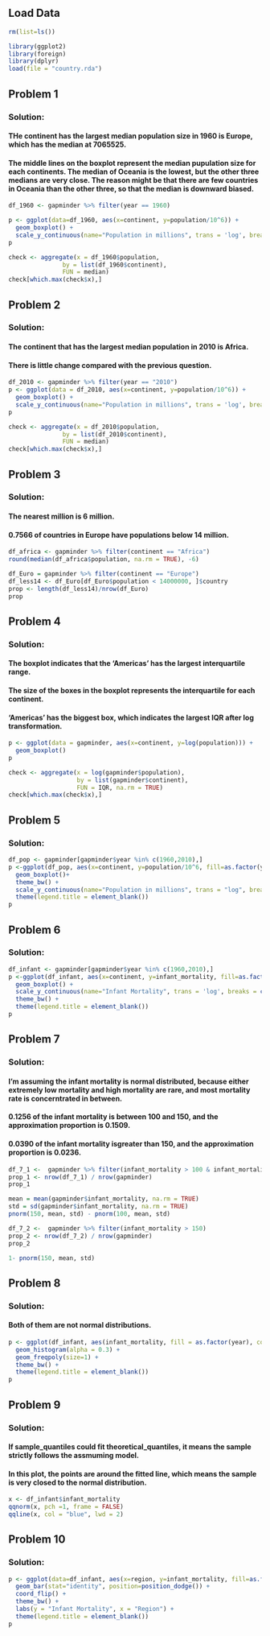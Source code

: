 
## Load Data
```r
rm(list=ls())

library(ggplot2)
library(foreign)
library(dplyr)
load(file = "country.rda")
```

## Problem 1
### Solution:
#### THe continent has the largest median population size in 1960 is Europe, which has the median at 7065525.
#### The middle lines on the boxplot represent the median pupulation size for each continents. The median of Oceania is the lowest, but the other three medians are very close. The reason might be that there are few countries in Oceania than the other three, so that the median is downward biased.
```r
df_1960 <- gapminder %>% filter(year == 1960)

p <- ggplot(data=df_1960, aes(x=continent, y=population/10^6)) +
  geom_boxplot() +
  scale_y_continuous(name="Population in millions", trans = 'log', breaks = c(1, 10, 100, 1000))
p
```
```r
check <- aggregate(x = df_1960$population,
               by = list(df_1960$continent),
               FUN = median)
check[which.max(check$x),]
```

## Problem 2
### Solution:
#### The continent that has the largest median population in 2010 is Africa.
#### There is little change compared with the previous question.
```r
df_2010 <- gapminder %>% filter(year == "2010")
p <- ggplot(data = df_2010, aes(x=continent, y=population/10^6)) +
  geom_boxplot() +
  scale_y_continuous(name="Population in millions", trans = 'log', breaks = c(1, 10, 100, 1000))
p
```
```r
check <- aggregate(x = df_2010$population,
               by = list(df_2010$continent),
               FUN = median)
check[which.max(check$x),]
```

## Problem 3 
### Solution:
#### The nearest million is 6 million.
#### 0.7566 of countries in Europe have populations below 14 million.
```r
df_africa <- gapminder %>% filter(continent == "Africa")
round(median(df_africa$population, na.rm = TRUE), -6)

df_Euro = gapminder %>% filter(continent == "Europe")
df_less14 <- df_Euro[df_Euro$population < 14000000, ]$country
prop <- length(df_less14)/nrow(df_Euro)
prop
```

## Problem 4
### Solution:
#### The boxplot indicates that the 'Americas' has the largest interquartile range.
#### The size of the boxes in the boxplot represents the interquartile for each continent. 
#### 'Americas' has the biggest box, which indicates the largest IQR after log transformation.

```r
p <- ggplot(data = gapminder, aes(x=continent, y=log(population))) +
  geom_boxplot() 
p
```
```r
check <- aggregate(x = log(gapminder$population),
                   by = list(gapminder$continent),
                   FUN = IQR, na.rm = TRUE)
check[which.max(check$x),]
```

## Problem 5
### Solution:

```r
df_pop <- gapminder[gapminder$year %in% c(1960,2010),]
p <-ggplot(df_pop, aes(x=continent, y=population/10^6, fill=as.factor(year))) +
  geom_boxplot()+
  theme_bw() +
  scale_y_continuous(name="Population in millions", trans = "log", breaks = c(1, 10, 100, 1000)) +
  theme(legend.title = element_blank())
p
```

## Problem 6
### Solution:

```r
df_infant <- gapminder[gapminder$year %in% c(1960,2010),]
p <-ggplot(df_infant, aes(x=continent, y=infant_mortality, fill=as.factor(year))) +
  geom_boxplot() +
  scale_y_continuous(name="Infant Mortality", trans = 'log', breaks = c(1, 10, 100, 1000)) +
  theme_bw() +
  theme(legend.title = element_blank())
p
```

## Problem 7
### Solution: 
#### I'm assuming the infant mortality is normal distributed, because either extremely low mortality and high mortality are rare, and most mortality rate is concerntrated in between.
#### 0.1256 of the infant mortality is between 100 and 150, and the approximation proportion is 0.1509.
#### 0.0390 of the infant mortality isgreater than 150, and the approximation proportion is 0.0236.
```r
df_7_1 <-  gapminder %>% filter(infant_mortality > 100 & infant_mortality<150)
prop_1 <- nrow(df_7_1) / nrow(gapminder) 
prop_1

mean = mean(gapminder$infant_mortality, na.rm = TRUE)
std = sd(gapminder$infant_mortality, na.rm = TRUE)
pnorm(150, mean, std) - pnorm(100, mean, std)

df_7_2 <-  gapminder %>% filter(infant_mortality > 150)
prop_2 <- nrow(df_7_2) / nrow(gapminder) 
prop_2

1- pnorm(150, mean, std)
```

## Problem 8
### Solution:
#### Both of them are not normal distributions.
```r
p <- ggplot(df_infant, aes(infant_mortality, fill = as.factor(year), colour = as.factor(year))) +
  geom_histogram(alpha = 0.3) +
  geom_freqpoly(size=1) +
  theme_bw() +
  theme(legend.title = element_blank())
p
```


## Problem 9
### Solution:
#### If sample_quantiles could fit theoretical_quantiles, it means the sample strictly follows the assmuming model.
#### In this plot, the points are around the fitted line, which means the sample is very closed to the normal distribution.

```r
x <- df_infant$infant_mortality
qqnorm(x, pch =1, frame = FALSE)
qqline(x, col = "blue", lwd = 2)
```


## Problem 10
### Solution:

```r
p <- ggplot(data=df_infant, aes(x=region, y=infant_mortality, fill=as.factor(year))) +
  geom_bar(stat="identity", position=position_dodge()) + 
  coord_flip() +
  theme_bw() +
  labs(y = "Infant Mortality", x = "Region") + 
  theme(legend.title = element_blank())
p
```